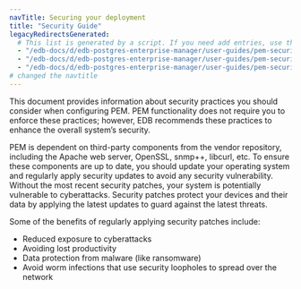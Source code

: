 ```yaml
---
navTitle: Securing your deployment
title: "Security Guide"
legacyRedirectsGenerated:
  # This list is generated by a script. If you need add entries, use the `legacyRedirects` key.
  - "/edb-docs/d/edb-postgres-enterprise-manager/user-guides/pem-security-guide/8.0/index.html"
  - "/edb-docs/d/edb-postgres-enterprise-manager/user-guides/pem-security-guide/8.0/conclusion.html"
  - "/edb-docs/d/edb-postgres-enterprise-manager/user-guides/pem-security-guide/8.0/genindex.html"
# changed the navtitle
---
```


This document provides information about security practices you should consider when configuring PEM. PEM functionality does not require you to enforce these practices; however, EDB recommends these practices to enhance the overall system’s security.

PEM is dependent on third-party components from the vendor repository, including the Apache web server, OpenSSL, snmp++, libcurl, etc. To ensure these components are up to date, you should update your operating system and regularly apply security updates to avoid any security vulnerability. Without the most recent security patches, your system is potentially vulnerable to cyberattacks. Security patches protect your devices and their data by applying the latest updates to guard against the latest threats.

Some of the benefits of regularly applying security patches include:

-   Reduced exposure to cyberattacks
-   Avoiding lost productivity
-   Data protection from malware (like ransomware)
-   Avoid worm infections that use security loopholes to spread over the network


